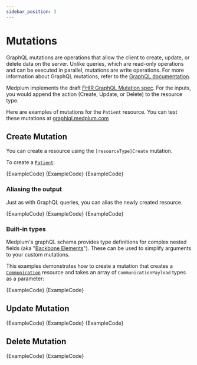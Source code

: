 ```yaml
---
sidebar_position: 3
---
```



# Mutations

GraphQL mutations are operations that allow the client to create, update, or delete data on the server. Unlike queries, which are read-only operations and can be executed in parallel, mutations are write operations. For more information about GraphQL mutations, refer to the [GraphQL documentation](https://graphql.org/learn/queries/#mutations).

Medplum implements the draft [FHIR GraphQL Mutation spec](https://hl7.org/fhir/R4/graphql.html#mutations). For the inputs, you would append the action (Create, Update, or Delete) to the resource type.

Here are examples of mutations for the `Patient` resource. You can test these mutations at [graphiql.medplum.com](https://graphiql.medplum.com/)

## Create Mutation

You can create a resource using the `[resourceType]Create` mutation.

To create a [`Patient`](/docs/api/fhir/resources/patient):

<Tabs groupId="language">
  <TabItem value="graphql" label="GraphQL">
    <MedplumCodeBlock language="graphql" selectBlocks="MutationCreatePatientGraphQL">
      {ExampleCode}
    </MedplumCodeBlock>
  </TabItem>
  <TabItem value="ts" label="Typescript">
    <MedplumCodeBlock language="ts" selectBlocks="MutationCreatePatient">
      {ExampleCode}
    </MedplumCodeBlock>
  </TabItem>
</Tabs>

<DetailsBlock summary="Example Response">
  <MedplumCodeBlock language="ts" selectBlocks="MutationCreateResponse">
    {ExampleCode}
  </MedplumCodeBlock>
</DetailsBlock>

### Aliasing the output

Just as with GraphQL queries, you can alias the newly created resource.

<Tabs groupId="language">
  <TabItem value="graphql" label="GraphQL">
    <MedplumCodeBlock language="graphql" selectBlocks="MutationCreatePatientGraphQLAliased">
      {ExampleCode}
    </MedplumCodeBlock>
  </TabItem>
  <TabItem value="ts" label="Typescript">
    <MedplumCodeBlock language="ts" selectBlocks="MutationCreatePatientAliased">
      {ExampleCode}
    </MedplumCodeBlock>
  </TabItem>
</Tabs>

<DetailsBlock summary="Example Response">
  <MedplumCodeBlock language="ts" selectBlocks="MutationCreateResponseAliased">
    {ExampleCode}
  </MedplumCodeBlock>
</DetailsBlock>

### Built-in types

Medplum's graphQL schema provides type definitions for complex nested fields (aka "[Backbone Elements](https://www.hl7.org/fhir/R4/backboneelement.html#BackboneElement)"). These can be used to simplify arguments to your custom mutations.

This examples demonstrates how to create a mutation that creates a [`Communication`](/docs/api/fhir/resources/communication) resource and takes an array of `CommunicationPayload` types as a parameter:

<Tabs groupId="language">
  <TabItem value="graphql" label="GraphQL">
    <MedplumCodeBlock language="graphql" selectBlocks="MutationCreateCommunicationGraphQL">
      {ExampleCode}
    </MedplumCodeBlock>
  </TabItem>
  <TabItem value="ts" label="Typescript">
    <MedplumCodeBlock language="ts" selectBlocks="MutationCreateCommunication">
      {ExampleCode}
    </MedplumCodeBlock>
  </TabItem>
</Tabs>

## Update Mutation

<Tabs groupId="language">
  <TabItem value="graphql" label="GraphQL">
    <MedplumCodeBlock language="graphql" selectBlocks="MutationPatientUpdateGraphQL">
      {ExampleCode}
    </MedplumCodeBlock>
  </TabItem>
  <TabItem value="ts" label="Typescript">
    <MedplumCodeBlock language="ts" selectBlocks="MutationPatientUpdateTS">
      {ExampleCode}
    </MedplumCodeBlock>
  </TabItem>
</Tabs>

<DetailsBlock summary="Example Response">
  <MedplumCodeBlock language="ts" selectBlocks="MutationUpdateResponse">
    {ExampleCode}
  </MedplumCodeBlock>
</DetailsBlock>

## Delete Mutation

<Tabs groupId="language">
  <TabItem value="graphql" label="GraphQL">
    <MedplumCodeBlock language="graphql" selectBlocks="MutationPatientDeleteGraphQL">
      {ExampleCode}
    </MedplumCodeBlock>
  </TabItem>
  <TabItem value="ts" label="Typescript">
    <MedplumCodeBlock language="ts" selectBlocks="MutationPatientDeleteTS">
      {ExampleCode}
    </MedplumCodeBlock>
  </TabItem>
</Tabs>
